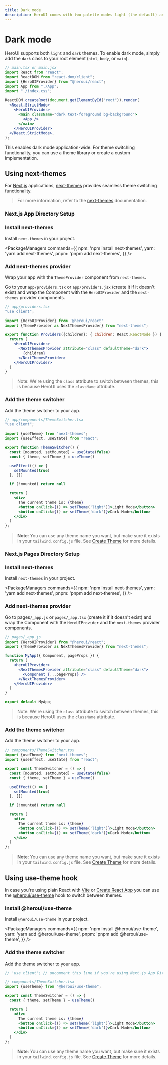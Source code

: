 ```yaml
---
title: Dark mode
description: HeroUI comes with two palette modes light (the default) and dark.
---
```


# Dark mode

HeroUI supports both `light` and `dark` themes. To enable dark mode, simply add the `dark` class to your root element (`html`, `body`, or `main`).

```jsx {11}
// main.tsx or main.jsx
import React from "react";
import ReactDOM from "react-dom/client";
import {HeroUIProvider} from "@heroui/react";
import App from "./App";
import "./index.css";

ReactDOM.createRoot(document.getElementById("root")).render(
  <React.StrictMode>
    <HeroUIProvider>
      <main className="dark text-foreground bg-background">
        <App />
      </main>
    </HeroUIProvider>
  </React.StrictMode>,
);
```

This enables dark mode application-wide. For theme switching functionality, you can use a theme library or create a custom implementation.

<CarbonAd/>

## Using next-themes

For [Next.js](/docs/frameworks/nextjs) applications, [next-themes](https://github.com/pacocoursey/next-themes) provides seamless theme switching functionality.

> For more information, refer to the [next-themes](https://github.com/pacocoursey/next-themes) documentation.

### Next.js App Directory Setup

<Steps>

### Install next-themes

Install `next-themes` in your project.

<PackageManagers
  commands={{
    npm: 'npm install next-themes',
    yarn: 'yarn add next-themes',
    pnpm: 'pnpm add next-themes',
  }}
/>


### Add next-themes provider

Wrap your app with the `ThemeProvider` component from `next-themes`.

Go to your `app/providers.tsx` or `app/providers.jsx` (create it if it doesn't exist) and wrap the 
Component with the `HeroUIProvider` and the `next-themes` provider components.


```jsx
// app/providers.tsx
"use client";

import {HeroUIProvider} from '@heroui/react'
import {ThemeProvider as NextThemesProvider} from "next-themes";

export function Providers({children}: { children: React.ReactNode }) {
  return (
    <HeroUIProvider>
      <NextThemesProvider attribute="class" defaultTheme="dark">
        {children}
      </NextThemesProvider>
    </HeroUIProvider>
  )
}
```

> Note: We're using the `class` attribute to switch between themes, this is because HeroUI uses the `className` attribute.

### Add the theme switcher

Add the theme switcher to your app.

```jsx
// app/components/ThemeSwitcher.tsx
"use client";

import {useTheme} from "next-themes";
import {useEffect, useState} from "react";

export function ThemeSwitcher() {
  const [mounted, setMounted] = useState(false)
  const { theme, setTheme } = useTheme()

  useEffect(() => {
    setMounted(true)
  }, [])

  if (!mounted) return null

  return (
    <div>
      The current theme is: {theme}
      <button onClick={() => setTheme('light')}>Light Mode</button>
      <button onClick={() => setTheme('dark')}>Dark Mode</button>
    </div>
  )
};
```

> **Note**: You can use any theme name you want, but make sure it exists in your 
`tailwind.config.js` file. See [Create Theme](/docs/customization/create-theme) for more details.

</Steps>

### Next.js Pages Directory Setup

<Steps>

### Install next-themes

Install `next-themes` in your project.

<PackageManagers
  commands={{
    npm: 'npm install next-themes',
    yarn: 'yarn add next-themes',
    pnpm: 'pnpm add next-themes',
  }}
/>

### Add next-themes provider

Go to pages`/_app.js` or `pages/_app.tsx` (create it if it doesn't exist) and  wrap the
Component with the `HeroUIProvider` and the `next-themes` provider components.

```jsx
// pages/_app.js
import {HeroUIProvider} from "@heroui/react";
import {ThemeProvider as NextThemesProvider} from "next-themes";

function MyApp({ Component, pageProps }) {
  return (
    <HeroUIProvider>
      <NextThemesProvider attribute="class" defaultTheme="dark">
        <Component {...pageProps} />
      </NextThemesProvider>
    </HeroUIProvider>
  )
}

export default MyApp;
```

> Note: We're using the `class` attribute to switch between themes, this is because HeroUI uses the `className` attribute.

### Add the theme switcher

Add the theme switcher to your app.

```jsx
// components/ThemeSwitcher.tsx
import {useTheme} from "next-themes";
import {useEffect, useState} from "react";

export const ThemeSwitcher = () => {
  const [mounted, setMounted] = useState(false)
  const { theme, setTheme } = useTheme()

  useEffect(() => {
    setMounted(true)
  }, [])

  if (!mounted) return null

  return (
    <div>
      The current theme is: {theme}
      <button onClick={() => setTheme('light')}>Light Mode</button>
      <button onClick={() => setTheme('dark')}>Dark Mode</button>
    </div>
  )
};
```

> **Note**: You can use any theme name you want, but make sure it exists in your
`tailwind.config.js` file. See [Create Theme](/docs/customization/create-theme) for more details.

</Steps>


## Using use-theme hook

In case you're using plain React with [Vite](/docs/frameworks/vite) or [Create React App](https://create-react-app.dev/) 
you can use the [@heroui/use-theme](https://github.com/heroui-inc/heroui/tree/canary/packages/hooks/use-theme) hook to switch between themes.

<Steps> 

### Install @heroui/use-theme

Install `@heroui/use-theme` in your project.

<PackageManagers
  commands={{
    npm: 'npm install @heroui/use-theme',
    yarn: 'yarn add @heroui/use-theme',
    pnpm: 'pnpm add @heroui/use-theme',
  }}
/> 

### Add the theme switcher

Add the theme switcher to your app.

```jsx
// 'use client'; // uncomment this line if you're using Next.js App Directory Setup

// components/ThemeSwitcher.tsx
import {useTheme} from "@heroui/use-theme";

export const ThemeSwitcher = () => {
  const { theme, setTheme } = useTheme()

  return (
    <div>
      The current theme is: {theme}
      <button onClick={() => setTheme('light')}>Light Mode</button>
      <button onClick={() => setTheme('dark')}>Dark Mode</button>
    </div>
  )
};
```

> **Note**: You can use any theme name you want, but make sure it exists in your
`tailwind.config.js` file. See [Create Theme](/docs/customization/create-theme) for more details.


</Steps>
